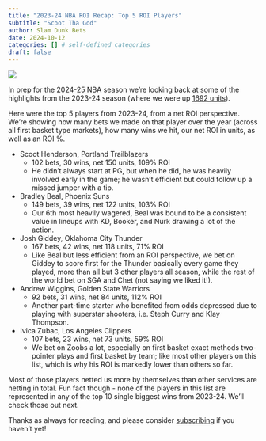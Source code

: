 ```yaml
---
title: "2023-24 NBA ROI Recap: Top 5 ROI Players"
subtitle: "Scoot Tha God"
author: Slam Dunk Bets
date: 2024-10-12
categories: [] # self-defined categories
draft: false
---
```


![](/images/Kick_scooters_parking.jpg)

In prep for the 2024-25 NBA season we're looking back at some of the highlights from the 2023-24 season (where we were up [1692 units](nba-202324-performance.qmd)).

Here were the top 5 players from 2023-24, from a net ROI perspective. We're showing how many bets we made on that player over the year (across all first basket type markets), how many wins we hit, our net ROI in units, as well as an ROI %.

-   Scoot Henderson, Portland Trailblazers
    -   102 bets, 30 wins, net 150 units, 109% ROI
    -   He didn't always start at PG, but when he did, he was heavily involved early in the game; he wasn't efficient but could follow up a missed jumper with a tip.
-   Bradley Beal, Phoenix Suns
    -   149 bets, 39 wins, net 122 units, 103% ROI
    -   Our 6th most heavily wagered, Beal was bound to be a consistent value in lineups with KD, Booker, and Nurk drawing a lot of the action.
-   Josh Giddey, Oklahoma City Thunder
    -   167 bets, 42 wins, net 118 units, 71% ROI
    -   Like Beal but less efficient from an ROI perspective, we bet on Giddey to score first for the Thunder basically every game they played, more than all but 3 other players all season, while the rest of the world bet on SGA and Chet (not saying we liked it!).
-   Andrew Wiggins, Golden State Warriors
    -   92 bets, 31 wins, net 84 units, 112% ROI
    -   Another part-time starter who benefited from odds depressed due to playing with superstar shooters, i.e. Steph Curry and Klay Thompson.
-   Ivica Zubac, Los Angeles Clippers
    -   107 bets, 23 wins, net 73 units, 59% ROI
    -   We bet on Zoobs a lot, especially on first basket exact methods two-pointer plays and first basket by team; like most other players on this list, which is why his ROI is markedly lower than others so far.

Most of those players netted us more by themselves than other services are netting in total. Fun fact though - none of the players in this list are represented in any of the top 10 single biggest wins from 2023-24. We'll check those out next.

Thanks as always for reading, and please consider [subscribing](https://www.whop.com/slam-dunk-bets) if you haven't yet!
